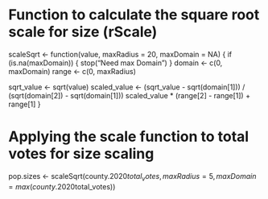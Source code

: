 # Function to calculate the square root scale for size (rScale)
scaleSqrt <- function(value, maxRadius = 20, maxDomain = NA) {
  if (is.na(maxDomain)) {
    stop("Need max Domain")
  }
  domain <- c(0, maxDomain)
  range <- c(0, maxRadius)
  
  sqrt_value <- sqrt(value)
  scaled_value <- (sqrt_value - sqrt(domain[1])) / (sqrt(domain[2]) - sqrt(domain[1]))
  scaled_value * (range[2] - range[1]) + range[1]
}

# Applying the scale function to total votes for size scaling
pop.sizes <- scaleSqrt(county.2020$total_votes, maxRadius=5, maxDomain=max(county.2020$total_votes))